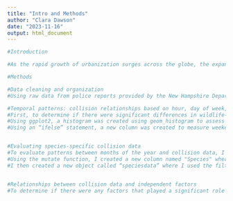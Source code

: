 ---
title: "Intro and Methods"
author: "Clara Dawson"
date: "2023-11-16"
output: html_document
---

```{r}
#Introduction 

#As the rapid growth of urbanization surges across the globe, the expansion of road infrastructure continues to increase. Due to this increase, the ecological effect that road traffic has on wildlife populations is a growing concern for many countries (Kučas et al. 2023). This expanding linear network poses a major threat to biodiversity, as habitat loss and fragmentation have resulted from roadways extending into what was once pure, pristine wildlife habitat (Ng et al. 2003). Landscape connectivity is incredibly important for supporting biological processes, such as animal movement and gene flow (Veals et al. 2022). Road systems that have impeded this connectivity have had negative impacts on wildlife, such as displacement from essential habitat, restriction of physical movements, and exposure to mortality by vehicle collisions (Kang et al. 2016). Wildlife-vehicle collisions occur where heavily travelled roads intersect with animal movement corridors (Kučas et al. 2023). Vehicular collisions threaten the lives of both humans and animals, while also resulting in significant damage to property. In the United States alone, collisions involving white-tailed deer result in approximately 200 human fatalities, 30 thousand injuries, and more than $1 billion in property damage annually (Fudge et al. 2007). It is suggested that wildlife species with the highest collision risk are large mammals, such as large carnivores and ungulates, because they regularly move over great distances (Ng et al. 2003). Large mammalian carnivores are particularly sensitive to habitat fragmentation, as they tend to have traits that make them more vulnerable, such as large body size, large area requirements and slow population growth rates (Crooks et al. 2011). There have been numerous studies on causes of roadkill that suggest that there is a plethora of factors that can influence collision probability. Some studies have reported that traffic volume was highly correlated with roadkill risk, whereas others have found road topography to be an important factor in explaining roadkill rates (Kang et al. 2016). However, because different species exhibit different dispersal behaviors, explanatory variables for collision risk may differ significantly between species (Kang et al. 2016; Girardet et al. 2015). The wildlife-vehicle collision dataset provided by the New Hampshire Department of Transportation spans over five years (2015-2019) and provides the opportunity to examine species-specific roadkill data, as well as road features and weather data that may play a significant role in collision probability. This dataset was compiled from police reports across the state of New Hampshire. Out of the five years documented, only in the year 2017 did the reports include data on the specific animal involved in the collision (limited to moose, deer, black bear, turkey). In this study, I will use the dataset collected by NH DOT to observe temporal trends and additional relationships of independent factors with wildlife-vehicle collisions across the state. 

```


```{r}

#Methods

#Data cleaning and organization
#Using raw data from police reports provided by the New Hampshire Department of Transportation, a .csv file was created and imported into R studio using the “read.csv” command. The data was cleaned using the lubridate package, which was utilized to condense the date and time data into a standard format. The first step was to convert the “CRASHTIME” column from military time into standard time using the sprintf() function. This column contained times that ranged from having one to four digits depending on the time of day (1300 was one o’clock in the afternoon whereas 23 was understood as twenty-three minutes after midnight), so this function was used to convert all times to read as either AM or PM within the dataset. The next step was to convert the dataset into a standard date and time to a universally accepted format using the POSIXct() function. From this, a new column “tp” was made available with all the standardized crash times and dates compiled together. To make plotting simpler, new columns were made for hour, month, year, and day of the week. The tidyverse package was loaded into the R script in preparation for plotting various trends and relationships.

#Temporal patterns: collision relationships based on hour, day of week, and month.
#First, to determine if there were significant differences in wildlife-vehicle collisions based on the hour of the day, I created histograms using the hist() function for the average number of crashes per hour for the months of December and June. These months were chosen since they have the shortest and longest hours of daylight, respectively. A one-way ANOVA was then conducted to assess the influence of hour of the day on wildlife-vehicle collisions. 
#Using ggplot2, a histogram was created using geom_histogram to assess the relationship between the hour of individual collisions and the month. With the geom_histogram function, I changed the bins to equal 24 so the data would read consistently with the hours of the day. I facet-wrapped the function to be associated with month_name and edited ylab and xlab to be “Count” and “Hour of the Day”, respectively. This procedure was repeated to assess the relationship between the hour of individual collisions and the year. One-way ANOVAs were conducted to assess the influence of both month and year on the hour that wildlife-vehicle collisions take place.
#Using an “ifelse” statement, a new column was created to measure weekend vs weekday. In the creation of a new object “wday_2”, the condition statement indicated that if true, the data would read “Weekend” and if false it would read “Weekday”.  Using ggplot2, a histogram was created to assess the relationship between the hour of the day and the overall count of collisions with weekend vs. weekday. 


#Evaluating species-specific collision data
#To evaluate patterns between months of the year and collision data, I used ggplot2 to create a bar graph using geom_bar, where x is equal to month_name and y is equal to CRASHTYPE. To visualize the differences between species-specific data, I set the fill to equal “CRASHTYPE” in the ggplot2 function so that each species is a different color.
#Using the mutate function, I created a new column named "Species" where the six CRASHTYPE variables were renamed and condensed into five variables. This allowed the "Animal" variable and "Animal(Other)" variable to be named the same. The other variables were renamed to where the (Other) part of the name was dropped (Moose(Other) was renamed to be Moose). 
#I then created a new object called “speciesdata” where I used the filter function to restrict the year to equal 2017 and for "Species" to not be equal to either “Animal” or “Animal(Other)”. This allowed the object to only contain collision data for the four identified species (moose, deer, black bear, turkey).  


#Relationships between collision data and independent factors
#To determine if there were any factors that played a significant role in the probability of a wildlife-vehicle collision, several bar graphs were created in ggplot2 using geom_bar to show the relationship between collision abundance and light condition, weather condition and road alignment. A bar graph was also created to show which counties had the highest abundance of collisions over the course of the five-year study period.




```



```{r}
```

